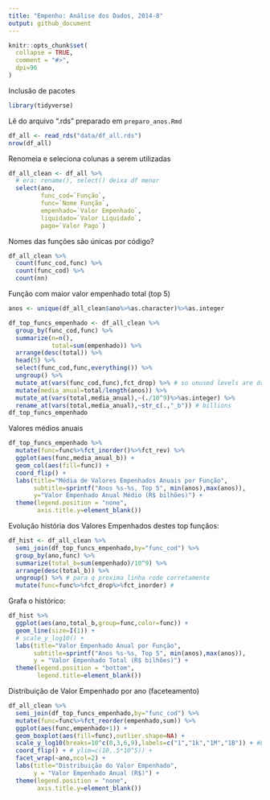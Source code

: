 ---
title: "Empenho: Análise dos Dados, 2014-8"
output: github_document
---

```{r,echo=F}
knitr::opts_chunk$set(
  collapse = TRUE,
  comment = "#>",
  dpi=96
)
```

Inclusão de pacotes

```{r setup,message=F}
library(tidyverse)
```

Lê do arquivo ".rds" preparado em `preparo_anos.Rmd`

```{r,cache=T}
df_all <- read_rds("data/df_all.rds")
nrow(df_all)
```

Renomeia e seleciona colunas a serem utilizadas

```{r}
df_all_clean <- df_all %>%
  # era: rename(), select() deixa df menor
  select(ano,
         func_cod=`Função`,
         func=`Nome Função`,
         empenhado=`Valor Empenhado`,
         liquidado=`Valor Liquidado`,
         pago=`Valor Pago`)
```


Nomes das funções são únicas por código?

```{r,cache=T}
df_all_clean %>%
  count(func_cod,func) %>%
  count(func_cod) %>%
  count(nn)
```

Função com maior valor empenhado total (top 5)

```{r,cache=T}
anos <- unique(df_all_clean$ano%>%as.character)%>%as.integer

df_top_funcs_empenhado <- df_all_clean %>%
  group_by(func_cod,func) %>%
  summarize(n=n(),
            total=sum(empenhado)) %>%
  arrange(desc(total)) %>%
  head(5) %>%
  select(func_cod,func,everything()) %>%
  ungroup() %>%
  mutate_at(vars(func_cod,func),fct_drop) %>% # so unused levels are dropped
  mutate(media_anual=total/length(anos)) %>%
  mutate_at(vars(total,media_anual),~(./10^9)%>%as.integer) %>%
  rename_at(vars(total,media_anual),~str_c(.,"_b")) # billions
df_top_funcs_empenhado
```

Valores médios anuais

```{r,cache=T}
df_top_funcs_empenhado %>%
  mutate(func=func%>%fct_inorder()%>%fct_rev) %>%
  ggplot(aes(func,media_anual_b)) +
  geom_col(aes(fill=func)) +
  coord_flip() +
  labs(title="Média de Valores Empenhados Anuais por Função",
       subtitle=sprintf("Anos %s-%s, Top 5", min(anos),max(anos)),
       y="Valor Empenhado Anual Médio (R$ bilhões)") +
  theme(legend.position = "none",
        axis.title.y=element_blank())
```

Evolução história dos Valores Empenhados destes top funçãos:

```{r,cache=T,message=F}
df_hist <- df_all_clean %>%
  semi_join(df_top_funcs_empenhado,by="func_cod") %>%
  group_by(ano,func) %>%
  summarize(total_b=sum(empenhado)/10^9) %>%
  arrange(desc(total_b)) %>%
  ungroup() %>% # para q proxima linha rode corretamente
  mutate(func=func%>%fct_drop%>%fct_inorder) #
```

Grafa o histórico:

```{r}
df_hist %>%
  ggplot(aes(ano,total_b,group=func,color=func)) +
  geom_line(size=I(1)) +
  # scale_y_log10() +
  labs(title="Valor Empenhado Anual por Função",
       subtitle=sprintf("Anos %s-%s, Top 5", min(anos),max(anos)),
       y = "Valor Empenhado Total (R$ bilhões)") +
  theme(legend.position = "bottom",
        legend.title=element_blank())
```

Distribuição de Valor Empenhado por ano (faceteamento)

```{r,cache=T,message=F}
df_all_clean %>%
  semi_join(df_top_funcs_empenhado,by="func_cod") %>%
  mutate(func=func%>%fct_reorder(empenhado,sum)) %>%
  ggplot(aes(func,empenhado+1)) +
  geom_boxplot(aes(fill=func),outlier.shape=NA) +
  scale_y_log10(breaks=10^c(0,3,6,9),labels=c("1","1k","1M","1B")) + #breaks=10^(1:5),labels=10^(1:5)%>%as.integer) +
  coord_flip() + # ylim=c(10,.5*10^5)) +
  facet_wrap(~ano,ncol=2) +
  labs(title="Distribuição do Valor Empenhado",
       y = "Valor Empenhado Anual (R$)") +
  theme(legend.position = "none",
        axis.title.y=element_blank())
```


